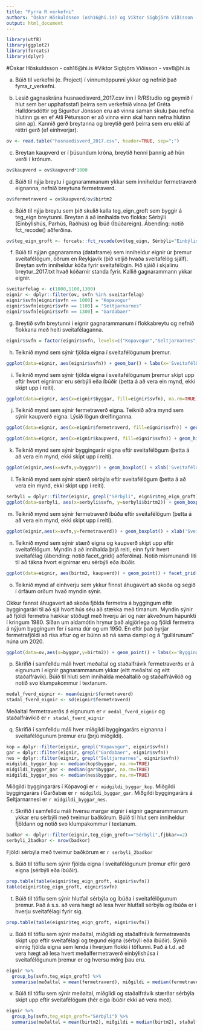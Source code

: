 ```yaml
---
title: "Fyrra R verkefni"
authors: "Óskar Höskuldsson (osh16@hi.is) og Viktor Sigbjörn Víðisson (vsv8@hi.is)"
output: html_document
---
```


```r

library(utf8)
library(ggplot2)
library(forcats)
library(dplyr)
```
#Óskar Höskuldsson - osh16@hi.is
#Viktor Sigbjörn Víðisson - vsv8@hi.is


a)
Búið til verkefni (e. Project) í vinnumöppunni ykkar og nefnið það fyrra_r_verkefni.

b)
Lesið gagnaskrána husnaedisverd_2017.csv inn í R/RStudio og geymið í hlut sem ber upphafsstafi þeirra sem verkefnið vinna (ef Gréta Halldórsdóttir og Sigurður Jónsson eru að vinna saman skulu þau nefna hlutinn gs en ef Atli Pétursson er að vinna einn skal hann nefna hlutinn sinn ap). Kannið gerð breytanna og breytið gerð þeirra sem eru ekki af réttri gerð (ef einhverjar).
```r
ov <- read.table("husnaedisverd_2017.csv", header=TRUE, sep=";")
```
c)
Breytan kaupverd er í þúsundum króna, breytið henni þannig að hún verði í krónum.
```r
ov$kaupverd = ov$kaupverd*1000
```
d)
Búið til nýja breytu í gagnarammanum ykkar sem inniheldur fermetraverð eignanna, nefnið breytuna fermetraverd.
```r
ov$fermetraverd = ov$kaupverd/ov$birtm2
```
e)
Búið til nýja breytu sem þið skulið kalla teg_eign_groft sem byggir á teg_eign breytunni. Breytan á að innihalda tvo flokka: Sérbýli (Einbýlishús, Parhús, Raðhús) og Íbúð (Íbúðareign). Ábending: notið fct_recode() aðferðina.
```r
ov$teg_eign_groft <- forcats::fct_recode(ov$teg_eign, Sérbýli="Einbýlishús", Sérbýli="Parhús", Sérbýli="Raðhús", Íbúð="Íbúðareign")
```
f)
Búið til nýjan gagnaramma (dataframe) sem inniheldur eignir úr þremur sveitafélögum, öðrum en Reykjavík (þið veljið hvaða sveitafélög sjálf). Breytan svfn inniheldur kóða fyrir sveitafélögin. Þið sjáið í skjalinu breytur_2017.txt hvað kóðarnir standa fyrir. Kallið gagnarammann ykkar eignir.
```r
sveitarfelag <- c(1000,1100,1300)
eignir <- dplyr::filter(ov, svfn %in% sveitarfelag)
eignir$svfn[eignir$svfn == 1000] = "Kopavogur"
eignir$svfn[eignir$svfn == 1100] = "Seltjarnarnes"
eignir$svfn[eignir$svfn == 1300] = "Gardabaer"
```
g)
Breytið svfn breytunni í eignir gagnarammanum í flokkabreytu og nefnið flokkana með heiti sveitafélaganna.
```r
eignir$svfn = factor(eignir$svfn, levels=c("Kopavogur","Seltjarnarnes","Gardabaer"))
```
h)
Teiknið mynd sem sýnir fjölda eigna í sveitafélögunum þremur.
```r
ggplot(data=eignir, aes(eignir$svfn)) + geom_bar() + labs(x='Sveitafélög', y="Fjöldi")
```



i)
Teiknið mynd sem sýnir fjölda eigna í sveitafélögunum þremur skipt upp eftir hvort eignirnar eru sérbýli eða íbúðir (þetta á að vera ein mynd, ekki skipt upp í reiti).



```r
ggplot(data=eignir, aes(x=eignir$byggar, fill=eignir$svfn), na.rm=TRUE) + geom_bar() + labs(x='Sveitafélög', y= "Fjöldi", fill = "Tegund eignar")
```


j)
Teiknið mynd sem sýnir fermetraverð eigna. Teiknið aðra mynd sem sýnir kaupverð eigna. Lýsið lögun dreifinganna.



```r

ggplot(data=eignir, aes(x=eignir$fermetraverd, fill=eignir$svfn)) + geom_histogram()  + labs(x='Fermetraverð', fill = "Sveitafélag") 

ggplot(data=eignir, aes(x=eignir$kaupverd, fill=eignir$svfn)) + geom_histogram() + labs(x='Kaupverð', y= "Fjöldi", fill = "Sveitafélag")

```



k)
Teiknið mynd sem sýnir byggingarár eigna eftir sveitafélögum (þetta á að vera ein mynd, ekki skipt upp í reiti).


```r
ggplot(eignir,aes(x=svfn,y=byggar)) + geom_boxplot() + xlab('Sveitafélag') + ylab('Byggingarár')
```


l)
Teiknið mynd sem sýnir stærð sérbýla eftir sveitafélögum (þetta á að vera ein mynd, ekki skipt upp í reiti).


```r
serbyli = dplyr::filter(eignir, grepl("Sérbýli", eignir$teg_eign_groft))
ggplot(data=serbyli, aes(x=serbyli$svfn, y=serbyli$birtm2)) + geom_boxplot() + xlab('Sveitafélag') + ylab('Stærð sérbýla')
```



m)
Teiknið mynd sem sýnir fermetraverð íbúða eftir sveitafélögum (þetta á að vera ein mynd, ekki skipt upp í reiti).



```r
ggplot(eignir,aes(x=svfn,y=fermetraverd)) + geom_boxplot() + xlab('Sveitafélag') + ylab('Fermetraverð')
```



n)
Teiknið mynd sem sýnir stærð eigna og kaupverð skipt upp eftir sveitafélögum. Myndin á að innihalda þrjá reiti, einn fyrir hvert sveitafélag (ábending: notið facet_grid() aðferðina). Notið mismunandi liti til að tákna hvort eignirnar eru sérbýli eða íbúðir.



```r
ggplot(data=eignir, aes(birtm2, kaupverd)) + geom_point() + facet_grid(.~svfn) + labs(x='Fermetrar', y= "Kaupverð")
```


o)
Teiknið mynd af einhverju sem ykkur finnst áhugavert að skoða og segið í örfáum orðum hvað myndin sýnir.

Okkur fannst áhugavert að skoða fjölda fermetra á byggingum eftir byggingarári til að sjá hvort hús séu að stækka með tímanum. Myndin sýnir að fjöldi fermetra hækkar stöðugt með hverju ári og nær ákveðnum hápunkti í kringum 1980. Síðan um aldamótin hrynur það algjörlega og fjöldi fermetra á nýjum byggingum fer í sama dúr og um 1950. En eftir það byrjar fermetrafjöldi að rísa aftur og er búinn að ná sama dampi og á "gullárunum" núna um 2020.



```r
ggplot(data=ov,aes(x=byggar,y=birtm2)) + geom_point() + labs(x='Byggingarár', y= "Fermetrar")
```



p)
Skrifið í samfelldu máli hvert meðaltal og staðalfrávik fermetraverðs er á eignunum í eignir gagnarammanum ykkar (eitt meðaltal og eitt staðalfrávik). Búið til hluti sem innihalda meðaltalið og staðalfrávikið og notið svo klumpakommur í textanum.


```r
medal_fverd_eignir <- mean(eignir$fermetraverd)
stadal_fverd_eignir <- sd(eignir$fermetraverd)
```
Meðaltal fermetraverðs á eignunum er `r medal_fverd_eignir` og staðalfrávikið er `r stadal_fverd_eignir`


q)
Skrifið í samfelldu máli hver miðgildi byggingarárs eignanna í sveitafélögunum þremur eru (þrjú miðgildi).

```r
kop = dplyr::filter(eignir, grepl("Kopavogur", eignir$svfn))
gar = dplyr::filter(eignir, grepl("Gardabaer", eignir$svfn))
nes = dplyr::filter(eignir, grepl("Seltjarnarnes", eignir$svfn))
midgildi_byggar_kop <- median(kop$byggar, na.rm=TRUE)
midgildi_byggar_gar <- median(gar$byggar, na.rm=TRUE)
midgildi_byggar_nes <- median(nes$byggar, na.rm=TRUE)
```
Miðgildi byggingarárs í Kópavogi er `r midgildi_byggar_kop`. Miðgildi byggingarárs í Garðabæ er `r midgildi_byggar_gar`. Miðgildi byggingarárs á Seltjarnarnesi er `r midgildi_byggar_nes`.


r)
Skrifið í samfelldu máli hversu margar eignir í eignir gagnarammanum ykkar eru sérbýli með tveimur baðkörum. Búið til hlut sem inniheldur fjöldann og notið svo klumpakommur í textanum.

```r
badkor <- dplyr::filter(eignir,teg_eign_groft=="Sérbýli",fjbkar==2)
serbyli_2badkor <- nrow(badkor)
```
Fjöldi sérbýla með tveimur baðkörum er `r serbyli_2badkor`


s)
Búið til töflu sem sýnir fjölda eigna í sveitafélögunum þremur eftir gerð eigna (sérbýli eða íbúðir).

```r
prop.table(table(eignir$teg_eign_groft, eignir$svfn))
table(eignir$teg_eign_groft, eignir$svfn)
```


t)
Búið til töflu sem sýnir hlutfall sérbýla og íbúða í sveitafélögunum þremur. Það á s.s. að vera hægt að lesa hver hlutfall sérbýla og íbúða er í hverju sveitafélagi fyrir sig.

```r
prop.table(table(eignir$teg_eign_groft, eignir$svfn))
```


u)
Búið til töflu sem sýnir meðaltal, miðgildi og staðalfrávik fermetraverðs skipt upp eftir sveitafélagi og tegund eigna (sérbýli eða íbúðir). Sýnið einnig fjölda eigna sem lenda í hverjum flokki í töflunni. Það á t.d. að vera hægt að lesa hvert meðalfermetraverð einbýlishúsa í sveitafélögunum þremur er og hversu mörg þau eru.

```r
eignir %>%
  group_by(svfn,teg_eign_groft) %>%
  summarise(meðaltal = mean(fermetraverd), miðgildi = median(fermetraverd), staðalfrávik = sd(fermetraverd),fjoldi=n())
```


v)
Búið til töflu sem sýnir meðaltal, miðgildi og staðalfrávik stærðar sérbýla skipt upp eftir sveitafélögum (hér eiga íbúðir ekki að vera með).

```r
eignir %>%
  group_by(svfn,teg_eign_groft="Sérbýli") %>%
  summarise(meðaltal = mean(birtm2), miðgildi = median(birtm2), staðalfrávik = sd(birtm2))
```




